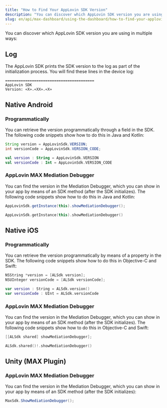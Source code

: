 ```yaml
---
title: "How to Find Your AppLovin SDK Version"
description: "You can discover which AppLovin SDK version you are using in multiple ways."
slug: en/api/max-dashboard/using-the-dashboard/how-to-find-your-applovin-sdk-version
---
```


You can discover which AppLovin <Glossary>SDK</Glossary> version you are using in multiple ways:

## Log

The AppLovin <Abbr>SDK</Abbr> prints the <Abbr>SDK</Abbr> version to the log as part of the initialization process.
You will find these lines in the device log:

```plaintext
========================================
AppLovin SDK
Version: «X».«XX».«X»
```

## Native Android
### Programmatically

You can retrieve the version programmatically through a field in the <Abbr>SDK</Abbr>.
The following code snippets show how to do this in Java and Kotlin:

```java title="Java"
String version = AppLovinSdk.VERSION;
int versionCode = AppLovinSdk.VERSION_CODE;
```
```kotlin title="Kotlin"
val version : String = AppLovinSdk.VERSION
val versionCode : Int = AppLovinSdk.VERSION_CODE
```

### AppLovin MAX Mediation Debugger

You can find the version in the Mediation Debugger, which you can show in your app by means of an <Abbr>SDK</Abbr> method (after the <Abbr>SDK</Abbr> initializes).
The following code snippets show how to do this in Java and Kotlin:

```java title="Java"
AppLovinSdk.getInstance(this).showMediationDebugger();
```  
```kotlin title="Kotlin"
AppLovinSdk.getInstance(this).showMediationDebugger()
```  
  
## Native iOS
### Programmatically

You can retrieve the version programmatically by means of a property in the <Abbr>SDK</Abbr>.
The following code snippets show how to do this in Objective-C and Swift:

```objective-c title="Objective-C"
NSString *version = [ALSdk version];
NSUInteger versionCode = [ALSdk versionCode];
```
```swift title="Swift"
var version : String = ALSdk.version()
var versionCode : UInt = ALSdk.versionCode
```
  
### AppLovin MAX Mediation Debugger

You can find the version in the Mediation Debugger, which you can show in your app by means of an <Abbr>SDK</Abbr> method (after the <Abbr>SDK</Abbr> initializes).
The following code snippets show how to do this in Objective-C and Swift:

```objective-c title="Objective-C"
[[ALSdk shared] showMediationDebugger];
```
```swift title="Swift"
ALSdk.shared()!.showMediationDebugger()
```

## Unity (MAX Plugin)
### AppLovin MAX Mediation Debugger

You can find the version in the Mediation Debugger, which you can show in your app by means of an <Abbr>SDK</Abbr> method (after the <Abbr>SDK</Abbr> initializes):

```csharp title="C#"
MaxSdk.ShowMediationDebugger();
```
